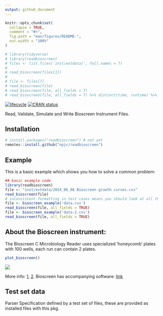 ```yaml
---
output: github_document
---
```


<!-- README.md is generated from README.Rmd. Please edit that file -->

```r
knitr::opts_chunk$set(
  collapse = TRUE,
  comment = "#>",
  fig.path = "man/figures/README-",
  out.width = "100%"
)

# library(tidyverse)
# library(readbioscreen)
# files <- list.files('inst/extdata/', full.names = T)
# 
# read_bioscreen(files[1])
# 
# file <- files[7]
# read_bioscreen(file)
# read_bioscreen(file, all_fields = T)
# read_bioscreen(file, all_fields = T) %>% distinct(time, runtime) %>% tail()
```

[![lifecycle](https://img.shields.io/badge/lifecycle-experimental-orange.svg)](https://www.tidyverse.org/lifecycle/#experimental)
[![CRAN status](https://www.r-pkg.org/badges/version/readbioscreen)](https://cran.r-project.org/package=readbioscreen)

Read, Validate, Simulate and Write Bioscreen Instrument Files.

## Installation

<!-- You can install the released version of bioscreen from [CRAN](https://CRAN.R-project.org) with: -->

``` r
# install.packages("readbioscreen") # not yet
remotes::install.github("npjc/readbioscreen")
```

## Example

This is a basic example which shows you how to solve a common problem:

```r
## basic example code
library(readbioscreen)
file <- "inst/extdata/2014_06_06 Bioscreen growth curves.csv"
read_bioscreen(file)
# inconsistent formatting in test cases means you should look at all the fields:
file <- bioscreen_example('data.csv')
read_bioscreen(file, all_fields = TRUE)
file <- bioscreen_example('data-2.csv')
read_bioscreen(file, all_fields = TRUE)
```


## About the Bioscreen instrument:

The Bioscreen C Microbiology Reader uses specialized 'honeycomb' plates with 100 wells, each run can contain 2 plates. 

```r
plot_bioscreen()
```
<img src='inst/bioscreen-layout.png'>

More info: [1](http://www.bioscreen.fi/bioscreencmbr.html), [2](http://docs.exdat.com/docs/index-90565.html). Bioscreen has accompanying software: [link](http://www.growthcurvesusa.com/software.html)



## Test set data

Parser Specification defined by a test set of files, these are provided as 
installed files with this pkg.

